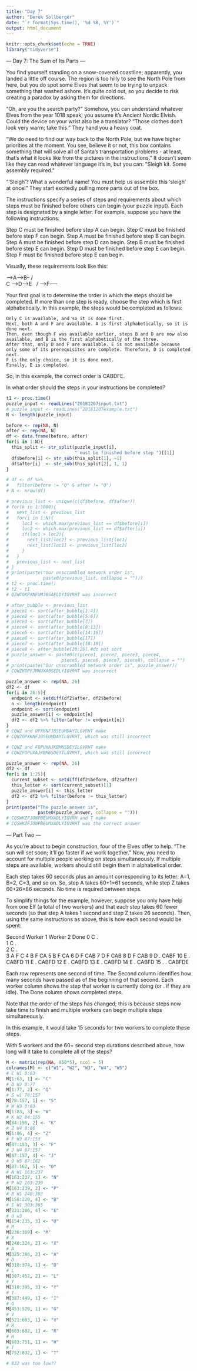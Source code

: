 ```yaml
---
title: "Day 7"
author: "Derek Sollberger"
date: "`r format(Sys.time(), '%d %B, %Y')`"
output: html_document
---
```


```r
knitr::opts_chunk$set(echo = TRUE)
library("tidyverse")
```

--- Day 7: The Sum of Its Parts ---

You find yourself standing on a snow-covered coastline; apparently, you landed a little off course. The region is too hilly to see the North Pole from here, but you do spot some Elves that seem to be trying to unpack something that washed ashore. It's quite cold out, so you decide to risk creating a paradox by asking them for directions.

"Oh, are you the search party?" Somehow, you can understand whatever Elves from the year 1018 speak; you assume it's Ancient Nordic Elvish. Could the device on your wrist also be a translator? "Those clothes don't look very warm; take this." They hand you a heavy coat.

"We do need to find our way back to the North Pole, but we have higher priorities at the moment. You see, believe it or not, this box contains something that will solve all of Santa's transportation problems - at least, that's what it looks like from the pictures in the instructions." It doesn't seem like they can read whatever language it's in, but you can: "Sleigh kit. Some assembly required."

"'Sleigh'? What a wonderful name! You must help us assemble this 'sleigh' at once!" They start excitedly pulling more parts out of the box.

The instructions specify a series of steps and requirements about which steps must be finished before others can begin (your puzzle input). Each step is designated by a single letter. For example, suppose you have the following instructions:

Step C must be finished before step A can begin.
Step C must be finished before step F can begin.
Step A must be finished before step B can begin.
Step A must be finished before step D can begin.
Step B must be finished before step E can begin.
Step D must be finished before step E can begin.
Step F must be finished before step E can begin.

Visually, these requirements look like this:

  -->A--->B--
 /    \      \
C      -->D----->E
 \           /
  ---->F-----

Your first goal is to determine the order in which the steps should be completed. If more than one step is ready, choose the step which is first alphabetically. In this example, the steps would be completed as follows:

    Only C is available, and so it is done first.
    Next, both A and F are available. A is first alphabetically, so it is done next.
    Then, even though F was available earlier, steps B and D are now also available, and B is the first alphabetically of the three.
    After that, only D and F are available. E is not available because only some of its prerequisites are complete. Therefore, D is completed next.
    F is the only choice, so it is done next.
    Finally, E is completed.

So, in this example, the correct order is CABDFE.

In what order should the steps in your instructions be completed?

```r
t1 <- proc.time()
puzzle_input <- readLines("20181207input.txt")
# puzzle_input <- readLines("20181207example.txt")
N <- length(puzzle_input)

before <- rep(NA, N)
after <- rep(NA, N)
df <- data.frame(before, after)
for(i in 1:N){
  this_split <- str_split(puzzle_input[i],
                          " must be finished before step ")[[1]]
  df$before[i] <- str_sub(this_split[1], -1)
  df$after[i]  <- str_sub(this_split[2], 1, 1)
}

# df <- df %>%
#   filter(before != "Q" & after != "Q")
# N <- nrow(df)

# previous_list <- unique(c(df$before, df$after))
# for(k in 1:1000){
#   next_list <- previous_list
#   for(i in 1:N){
#     loc1 <- which.max(previous_list == df$before[i])
#     loc2 <- which.max(previous_list == df$after[i])
#     if(loc1 > loc2){
#       next_list[loc2] <- previous_list[loc1]
#       next_list[loc1] <- previous_list[loc2]
#     }
#   }
#   previous_list <- next_list
# }
# print(paste("Our unscrambled network order is",
#             paste0(previous_list, collapse = "")))
# t2 <- proc.time()
# t2 - t1
# QZWCOKPXNFUMJBSAELDYIGVRHT was incorrect
```
```r
# after_bubble <- previous_list
# piece1 <- sort(after_bubble[1:4])
# piece2 <- sort(after_bubble[5:6])
# piece3 <- sort(after_bubble[7])
# piece4 <- sort(after_bubble[8:13])
# piece5 <- sort(after_bubble[14:16])
# piece6 <- sort(after_bubble[17])
# piece7 <- sort(after_bubble[18:19])
# piece8 <- after_bubble[20:26] #do not sort
# puzzle_answer <- paste0(c(piece1, piece2, piece3, piece4, 
#                    piece5, piece6, piece7, piece8), collapse = "")
# print(paste("Our unscrambled network order is", puzzle_answer))
# CQWZKOPFJMNUXABSEDLYIGVRHT was incorrect
```
```r
puzzle_answer <- rep(NA, 26)
df2 <- df
for(i in 26:5){
  endpoint <- setdiff(df2$after, df2$before)
  n <- length(endpoint)
  endpoint <- sort(endpoint)
  puzzle_answer[i] <- endpoint[n]
  df2 <- df2 %>% filter(after != endpoint[n])
}
# CQWZ and OPXKNFJBSEUMDAYILGVRHT make
# CQWZOPXKNFJBSEUMDAYILGVRHT, which was still incorrect

# CQWZ and FOPUXAJKBMNSDEYILGVRHT make
# CQWZFOPUXAJKBMNSDEYILGVRHT, which was still incorrect
```

```r
puzzle_answer <- rep(NA, 26)
df2 <- df
for(i in 1:25){
  current_subset <- setdiff(df2$before, df2$after)
  this_letter <- sort(current_subset)[1]
  puzzle_answer[i] <- this_letter
  df2 <- df2 %>% filter(before != this_letter)
}
print(paste("The puzzle answer is", 
            paste0(puzzle_answer, collapse = "")))
# CQSWKZFJONPBEUMXADLYIGVRH and T make
# CQSWKZFJONPBEUMXADLYIGVRHT was the correct answer
```

--- Part Two ---

As you're about to begin construction, four of the Elves offer to help. "The sun will set soon; it'll go faster if we work together." Now, you need to account for multiple people working on steps simultaneously. If multiple steps are available, workers should still begin them in alphabetical order.

Each step takes 60 seconds plus an amount corresponding to its letter: A=1, B=2, C=3, and so on. So, step A takes 60+1=61 seconds, while step Z takes 60+26=86 seconds. No time is required between steps.

To simplify things for the example, however, suppose you only have help from one Elf (a total of two workers) and that each step takes 60 fewer seconds (so that step A takes 1 second and step Z takes 26 seconds). Then, using the same instructions as above, this is how each second would be spent:

Second   Worker 1   Worker 2   Done
   0        C          .        
   1        C          .        
   2        C          .        
   3        A          F       C
   4        B          F       CA
   5        B          F       CA
   6        D          F       CAB
   7        D          F       CAB
   8        D          F       CAB
   9        D          .       CABF
  10        E          .       CABFD
  11        E          .       CABFD
  12        E          .       CABFD
  13        E          .       CABFD
  14        E          .       CABFD
  15        .          .       CABFDE

Each row represents one second of time. The Second column identifies how many seconds have passed as of the beginning of that second. Each worker column shows the step that worker is currently doing (or . if they are idle). The Done column shows completed steps.

Note that the order of the steps has changed; this is because steps now take time to finish and multiple workers can begin multiple steps simultaneously.

In this example, it would take 15 seconds for two workers to complete these steps.

With 5 workers and the 60+ second step durations described above, how long will it take to complete all of the steps?

```r
M <- matrix(rep(NA, 850*5), ncol = 5)
colnames(M) <- c("W1", "W2", "W3", "W4", "W5")
# C W1 0:63
M[1:63, 1] <- "C"
# Q W2 0:77
M[1:77, 2] <- "Q"
# S w1 78:157
M[78:157, 1] <- "S"
# W W3 0:83
M[1:83, 3] <- "W"
# K W2 84:155
M[84:155, 2] <- "K"
# Z W4 0:86
M[1:86, 4] <- "Z"
# F W3 87:153
M[87:153, 3] <- "F"
# J W4 87:157
M[87:157, 4] <- "J"
# O W5 87:162
M[87:162, 5] <- "O"
# N W1 163:237
M[163:237, 1] <- "N"
# P W2 163:239
M[163:239, 2] <- "P"
# B W1 240:302
M[158:220, 4] <- "B"
# E W1 303:365
M[221:286, 4] <- "E"
# U w3 
M[154:235, 3] <- "U"
# M
M[236:309] <- "M"
# X
M[240:324, 2] <- "X"
# A
M[325:386, 2] <- "A"
# D
M[310:374, 1] <- "D"
# L
M[387:452, 2] <- "L"
# Y
M[310:395, 3] <- "Y"
# I
M[387:449, 1] <- "I"
# G
M[453:520, 1] <- "G"
# V
M[521:603, 1] <- "V"
# R
M[603:682, 1] <- "R"
# H
M[683:751, 1] <- "H"
# T
M[752:832, 1] <- "T"

# 832 was too low??
```


